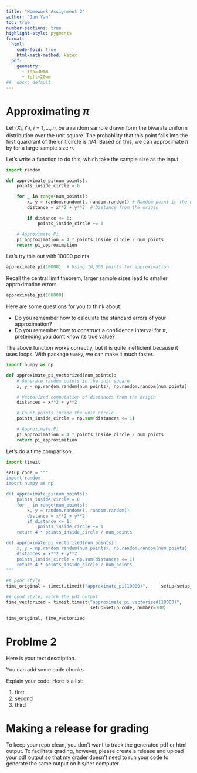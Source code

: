 ```yaml
---
title: "Homework Assignment 2"
author: "Jun Yan"
toc: true
number-sections: true
highlight-style: pygments
format: 
  html: 
    code-fold: true
    html-math-method: katex
  pdf: 
    geometry: 
      - top=30mm
      - left=20mm
##  docx: default
---
```


# Approximating $\pi$

Let $(X_i, Y_i)$, $i = 1, \ldots, n$, be a random sample drawn form
the bivarate uniform distribution over the unit square. 
The probability that this point falls into the
first quardrant of the unit circle is $\pi / 4$. Based on this, we
can approximate $\pi$ by
\begin{equation*}
  \hat\pi_n = \frac{4 \sum_{i=1}^n I(X_i^2 + Y_i^2 < 1)}{n},
\end{equation*}
for a large sample size $n$.

Let's write a function to do this, which take the sample size as
the input.
```python
import random

def approximate_pi(num_points):
    points_inside_circle = 0

    for _ in range(num_points):
        x, y = random.random(), random.random() # Random point in the unit square
        distance = x**2 + y**2  # Distance from the origin

        if distance <= 1:
            points_inside_circle += 1

    # Approximate Pi
    pi_approximation = 4 * points_inside_circle / num_points
    return pi_approximation
```

Let's try this out with 10000 points
```python
approximate_pi(10000)  # Using 10,000 points for approximation
```

Recall the central limit theorem, larger sample sizes lead
to smaller approximation errors. 
```python
approximate_pi(160000)
```

Here are some questions for you to think about:

+ Do you remember how to calculate the standard errors of your
approximation?
+ Do you remember how to construct a confidence interval for $\pi$, 
pretending you don't know its true value?

The above function works correctly, but it is quite inefficient because it uses loops. With package `NumPy`, we can make it much faster.
```python
import numpy as np

def approximate_pi_vectorized(num_points):
    # Generate random points in the unit square
    x, y = np.random.random(num_points), np.random.random(num_points)

    # Vectorized computation of distances from the origin
    distances = x**2 + y**2

    # Count points inside the unit circle
    points_inside_circle = np.sum(distances <= 1)

    # Approximate Pi
    pi_approximation = 4 * points_inside_circle / num_points
    return pi_approximation
```

Let's do a time comparison.
```python
import timeit

setup_code = """
import random
import numpy as np

def approximate_pi(num_points):
    points_inside_circle = 0
    for _ in range(num_points):
        x, y = random.random(), random.random()
        distance = x**2 + y**2
        if distance <= 1:
            points_inside_circle += 1
    return 4 * points_inside_circle / num_points

def approximate_pi_vectorized(num_points):
    x, y = np.random.random(num_points), np.random.random(num_points)
    distances = x**2 + y**2
    points_inside_circle = np.sum(distances <= 1)
    return 4 * points_inside_circle / num_points
"""

## poor style
time_original = timeit.timeit("approximate_pi(10000)",     setup=setup_code,   number=100)

## good style; watch the pdf output
time_vectorized = timeit.timeit("approximate_pi_vectorized(10000)",
                                setup=setup_code, number=100)

time_original, time_vectorized
```


# Problme 2

Here is your text desctiption.

You can add some code chunks.

Explain your code.  Here is a list:

1. first
1. second
1. third

# Making a release for grading

To keep your repo clean, you don't want to track the generated
pdf or html output. To facilitate grading, however, please 
create a release and upload your pdf output so that my grader
doesn't need to run your code to generate the same output on
his/her computer.
